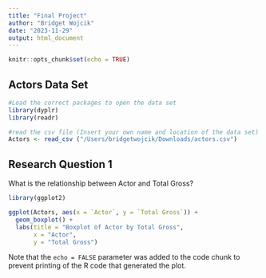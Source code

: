 ```yaml
---
title: "Final Project"
author: "Bridget Wojcik"
date: "2023-11-29"
output: html_document
---
```


```r
knitr::opts_chunk$set(echo = TRUE)
```

## Actors Data Set

```r
#Load the correct packages to open the data set
library(dyplr) 
library(readr)

#read the csv file (Insert your own name and location of the data set) 
Actors <- read_csv ("/Users/bridgetwojcik/Downloads/actors.csv")
```

## Research Question 1

What is the relationship between Actor and Total Gross?

```r
library(ggplot2)

ggplot(Actors, aes(x = `Actor`, y = `Total Gross`)) +
  geom_boxplot() +
  labs(title = "Boxplot of Actor by Total Gross",
       x = "Actor",
       y = "Total Gross")
```

Note that the `echo = FALSE` parameter was added to the code chunk to prevent printing of the R code that generated the plot.
